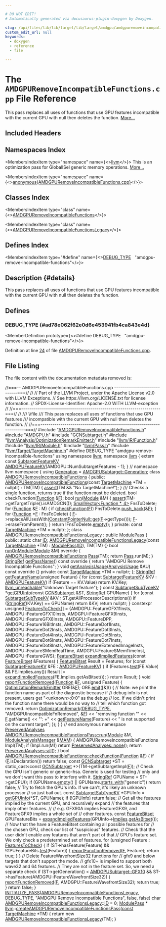```yaml
---

# DO NOT EDIT!
# Automatically generated via docusaurus-plugin-doxygen by Doxygen.

slug: /api/files/lib/lib/target/lib/target/amdgpu/amdgpuremoveincompatiblefunctions-cpp
custom_edit_url: null
keywords:
  - doxygen
  - reference
  - file

---
```





# The `AMDGPURemoveIncompatibleFunctions.cpp` File Reference

<DoxygenPage pluginConfig={pluginConfig}>

This pass replaces all uses of functions that use GPU features incompatible with the current GPU with null then deletes the function. <a href="#details">More...</a>

## Included Headers

<IncludesList>
<IncludesListItem
  filePath="AMDGPURemoveIncompatibleFunctions.h"
  permalink="/docs/api/files/lib/lib/target/lib/target/amdgpu/amdgpuremoveincompatiblefunctions-h"
  isLocal="true" />
<IncludesListItem
  filePath="AMDGPU.h"
  permalink="/docs/api/files/lib/lib/target/lib/target/amdgpu/amdgpu-h"
  isLocal="true" />
<IncludesListItem
  filePath="GCNSubtarget.h"
  permalink="/docs/api/files/lib/lib/target/lib/target/amdgpu/gcnsubtarget-h"
  isLocal="true" />
<IncludesListItem
  filePath="llvm/Analysis/OptimizationRemarkEmitter.h"
  permalink="/docs/api/files/include/include/llvm/include/llvm/analysis/optimizationremarkemitter-h"
  isLocal="true" />
<IncludesListItem
  filePath="llvm/IR/Function.h"
  permalink="/docs/api/files/include/include/llvm/include/llvm/ir/function-h"
  isLocal="true" />
<IncludesListItem
  filePath="llvm/IR/Module.h"
  permalink="/docs/api/files/include/include/llvm/include/llvm/ir/module-h"
  isLocal="true" />
<IncludesListItem
  filePath="llvm/Pass.h"
  permalink="/docs/api/files/include/include/llvm/pass-h"
  isLocal="true" />
<IncludesListItem
  filePath="llvm/Target/TargetMachine.h"
  permalink="/docs/api/files/include/include/llvm/include/llvm/target/targetmachine-h"
  isLocal="true" />
</IncludesList>

## Namespaces Index

<MembersIndex>

<MembersIndexItem
  type="namespace"
  name={<><a href="/docs/api/namespaces/llvm">llvm</a></>}>
This is an optimization pass for GlobalISel generic memory operations. <a href="/docs/api/namespaces/llvm/#details">More...</a>
</MembersIndexItem>

<MembersIndexItem
  type="namespace"
  name={<><a href="/docs/api/namespaces/anonymous-amdgpuremoveincompatiblefunctions-cpp-">anonymous&#123;AMDGPURemoveIncompatibleFunctions.cpp&#125;</a></>}>
</MembersIndexItem>

</MembersIndex>

## Classes Index

<MembersIndex>

<MembersIndexItem
  type="class"
  name={<><a href="/docs/api/classes/anonymous-namespace-amdgpuremoveincompatiblefunctions-cpp-/amdgpuremoveincompatiblefunctions">AMDGPURemoveIncompatibleFunctions</a></>}>
</MembersIndexItem>

<MembersIndexItem
  type="class"
  name={<><a href="/docs/api/classes/anonymous-namespace-amdgpuremoveincompatiblefunctions-cpp-/amdgpuremoveincompatiblefunctionslegacy">AMDGPURemoveIncompatibleFunctionsLegacy</a></>}>
</MembersIndexItem>

</MembersIndex>

## Defines Index

<MembersIndex>

<MembersIndexItem
  type="#define"
  name={<><a href="#ad78e062f62e0d6e453941fb4ca843e4d">DEBUG&#95;TYPE</a>&nbsp;&nbsp;&nbsp;&quot;amdgpu-remove-incompatible-functions&quot;</>}>
</MembersIndexItem>

</MembersIndex>

## Description {#details}

This pass replaces all uses of functions that use GPU features incompatible with the current GPU with null then deletes the function.

<SectionDefinition>

## Defines

### DEBUG&#95;TYPE {#ad78e062f62e0d6e453941fb4ca843e4d}

<MemberDefinition
  prototype={<>#define DEBUG&#95;TYPE&nbsp;&nbsp;&nbsp;&quot;amdgpu-remove-incompatible-functions&quot;</>}>

Definition at line <a href="#l00024">24</a> of file <a href="/docs/api/files/lib/lib/target/lib/target/amdgpu/amdgpuremoveincompatiblefunctions-cpp">AMDGPURemoveIncompatibleFunctions.cpp</a>.
</MemberDefinition>

</SectionDefinition>

## File Listing

The file content with the documentation metadata removed is:

<ProgramListing>

<Link id="l00001" /><CodeLine lineNumber="1"><Highlight kind="comment">//===-- AMDGPURemoveIncompatibleFunctions.cpp -----------------------------===//</Highlight><Highlight kind="normal"></Highlight></CodeLine>
<Link id="l00002" /><CodeLine lineNumber="2"><Highlight kind="normal"></Highlight><Highlight kind="comment">//</Highlight><Highlight kind="normal"></Highlight></CodeLine>
<Link id="l00003" /><CodeLine lineNumber="3"><Highlight kind="normal"></Highlight><Highlight kind="comment">// Part of the LLVM Project, under the Apache License v2.0 with LLVM Exceptions.</Highlight><Highlight kind="normal"></Highlight></CodeLine>
<Link id="l00004" /><CodeLine lineNumber="4"><Highlight kind="normal"></Highlight><Highlight kind="comment">// See https://llvm.org/LICENSE.txt for license information.</Highlight><Highlight kind="normal"></Highlight></CodeLine>
<Link id="l00005" /><CodeLine lineNumber="5"><Highlight kind="normal"></Highlight><Highlight kind="comment">// SPDX-License-Identifier: Apache-2.0 WITH LLVM-exception</Highlight><Highlight kind="normal"></Highlight></CodeLine>
<Link id="l00006" /><CodeLine lineNumber="6"><Highlight kind="normal"></Highlight><Highlight kind="comment">//</Highlight><Highlight kind="normal"></Highlight></CodeLine>
<Link id="l00007" /><CodeLine lineNumber="7"><Highlight kind="normal"></Highlight><Highlight kind="comment">//===----------------------------------------------------------------------===//</Highlight><Highlight kind="normal"></Highlight></CodeLine>
<Link id="l00008" /><CodeLine lineNumber="8"><Highlight kind="normal"></Highlight><Highlight kind="comment">//</Highlight><Highlight kind="comment"></Highlight></CodeLine>
<Link id="l00009" /><CodeLine lineNumber="9"><Highlight kind="comment">/// \\file</Highlight></CodeLine>
<Link id="l00010" /><CodeLine lineNumber="10"><Highlight kind="comment">/// This pass replaces all uses of functions that use GPU features</Highlight></CodeLine>
<Link id="l00011" /><CodeLine lineNumber="11"><Highlight kind="comment">/// incompatible with the current GPU with null then deletes the function.</Highlight><Highlight kind="normal"></Highlight></CodeLine>
<Link id="l00012" /><CodeLine lineNumber="12"><Highlight kind="normal"></Highlight><Highlight kind="comment">//</Highlight><Highlight kind="normal"></Highlight></CodeLine>
<Link id="l00013" /><CodeLine lineNumber="13"><Highlight kind="normal"></Highlight><Highlight kind="comment">//===----------------------------------------------------------------------===//</Highlight><Highlight kind="normal"></Highlight></CodeLine>
<Link id="l00014" /><CodeLine lineNumber="14"><Highlight kind="normal"></Highlight></CodeLine>
<Link id="l00015" /><CodeLine lineNumber="15"><Highlight kind="normal"></Highlight><Highlight kind="preprocessor">#include &quot;<a href="/docs/api/files/lib/lib/target/lib/target/amdgpu/amdgpuremoveincompatiblefunctions-h">AMDGPURemoveIncompatibleFunctions.h</a>&quot;</Highlight><Highlight kind="normal"></Highlight></CodeLine>
<Link id="l00016" /><CodeLine lineNumber="16"><Highlight kind="normal"></Highlight><Highlight kind="preprocessor">#include &quot;<a href="/docs/api/files/lib/lib/target/lib/target/amdgpu/amdgpu-h">AMDGPU.h</a>&quot;</Highlight><Highlight kind="normal"></Highlight></CodeLine>
<Link id="l00017" /><CodeLine lineNumber="17"><Highlight kind="normal"></Highlight><Highlight kind="preprocessor">#include &quot;<a href="/docs/api/files/lib/lib/target/lib/target/amdgpu/gcnsubtarget-h">GCNSubtarget.h</a>&quot;</Highlight><Highlight kind="normal"></Highlight></CodeLine>
<Link id="l00018" /><CodeLine lineNumber="18"><Highlight kind="normal"></Highlight><Highlight kind="preprocessor">#include &quot;<a href="/docs/api/files/include/include/llvm/include/llvm/analysis/optimizationremarkemitter-h">llvm/Analysis/OptimizationRemarkEmitter.h</a>&quot;</Highlight><Highlight kind="normal"></Highlight></CodeLine>
<Link id="l00019" /><CodeLine lineNumber="19"><Highlight kind="normal"></Highlight><Highlight kind="preprocessor">#include &quot;<a href="/docs/api/files/include/include/llvm/include/llvm/ir/function-h">llvm/IR/Function.h</a>&quot;</Highlight><Highlight kind="normal"></Highlight></CodeLine>
<Link id="l00020" /><CodeLine lineNumber="20"><Highlight kind="normal"></Highlight><Highlight kind="preprocessor">#include &quot;<a href="/docs/api/files/include/include/llvm/include/llvm/ir/module-h">llvm/IR/Module.h</a>&quot;</Highlight><Highlight kind="normal"></Highlight></CodeLine>
<Link id="l00021" /><CodeLine lineNumber="21"><Highlight kind="normal"></Highlight><Highlight kind="preprocessor">#include &quot;<a href="/docs/api/files/include/include/llvm/pass-h">llvm/Pass.h</a>&quot;</Highlight><Highlight kind="normal"></Highlight></CodeLine>
<Link id="l00022" /><CodeLine lineNumber="22"><Highlight kind="normal"></Highlight><Highlight kind="preprocessor">#include &quot;<a href="/docs/api/files/include/include/llvm/include/llvm/target/targetmachine-h">llvm/Target/TargetMachine.h</a>&quot;</Highlight><Highlight kind="normal"></Highlight></CodeLine>
<Link id="l00023" /><CodeLine lineNumber="23"><Highlight kind="normal"></Highlight></CodeLine>
<Link id="l00024" /><CodeLine lineNumber="24" lineLink="#ad78e062f62e0d6e453941fb4ca843e4d"><Highlight kind="normal"></Highlight><Highlight kind="preprocessor">#define DEBUG&#95;TYPE &quot;amdgpu-remove-incompatible-functions&quot;</Highlight><Highlight kind="normal"></Highlight></CodeLine>
<Link id="l00025" /><CodeLine lineNumber="25"><Highlight kind="normal"></Highlight></CodeLine>
<Link id="l00026" /><CodeLine lineNumber="26"><Highlight kind="normal"></Highlight><Highlight kind="keyword">using namespace </Highlight><Highlight kind="normal"><a href="/docs/api/namespaces/llvm">llvm</a>;</Highlight></CodeLine>
<Link id="l00027" /><CodeLine lineNumber="27"><Highlight kind="normal"></Highlight></CodeLine>
<Link id="l00028" /><CodeLine lineNumber="28"><Highlight kind="normal"></Highlight><Highlight kind="keyword">namespace </Highlight><Highlight kind="normal"><a href="/docs/api/namespaces/llvm">llvm</a> &#123;</Highlight></CodeLine>
<Link id="l00029" /><CodeLine lineNumber="29"><Highlight kind="normal"></Highlight><Highlight kind="keyword">extern</Highlight><Highlight kind="normal"> </Highlight><Highlight kind="keyword">const</Highlight><Highlight kind="normal"> <a href="/docs/api/structs/llvm/subtargetfeaturekv">SubtargetFeatureKV</a></Highlight></CodeLine>
<Link id="l00030" /><CodeLine lineNumber="30"><Highlight kind="normal">    <a href="/docs/api/namespaces/llvm/#a2eb0f8664ebd7ae1ff5086c1b2f684dd">AMDGPUFeatureKV</a>&#91;AMDGPU::NumSubtargetFeatures - 1&#93;;</Highlight></CodeLine>
<Link id="l00031" /><CodeLine lineNumber="31"><Highlight kind="normal">&#125; </Highlight><Highlight kind="comment">// namespace llvm</Highlight><Highlight kind="normal"></Highlight></CodeLine>
<Link id="l00032" /><CodeLine lineNumber="32"><Highlight kind="normal"></Highlight></CodeLine>
<Link id="l00033" /><CodeLine lineNumber="33" lineLink="/docs/api/namespaces/anonymous-amdgpuremoveincompatiblefunctions-cpp-"><Highlight kind="normal"></Highlight><Highlight kind="keyword">namespace </Highlight><Highlight kind="normal">&#123;</Highlight></CodeLine>
<Link id="l00034" /><CodeLine lineNumber="34"><Highlight kind="normal"></Highlight></CodeLine>
<Link id="l00035" /><CodeLine lineNumber="35" lineLink="/docs/api/namespaces/anonymous-amdgpuremoveincompatiblefunctions-cpp-/#aaf079b518fe1589562ddfa399cf7d9ee"><Highlight kind="normal"></Highlight><Highlight kind="keyword">using </Highlight><Highlight kind="normal"><a href="/docs/api/namespaces/anonymous-amdgpuremoveincompatiblefunctions-cpp-/#aaf079b518fe1589562ddfa399cf7d9ee">Generation</a> = <a href="/docs/api/classes/llvm/amdgpusubtarget/#a53c0ee4138bfbf9e0410a65e0eaa36e2">AMDGPUSubtarget::Generation</a>;</Highlight></CodeLine>
<Link id="l00036" /><CodeLine lineNumber="36"><Highlight kind="normal"></Highlight></CodeLine>
<Link id="l00037" /><CodeLine lineNumber="37" lineLink="/docs/api/classes/anonymous-namespace-amdgpuremoveincompatiblefunctions-cpp-/amdgpuremoveincompatiblefunctions"><Highlight kind="normal"></Highlight><Highlight kind="keyword">class </Highlight><Highlight kind="normal"><a href="/docs/api/classes/anonymous-namespace-amdgpuremoveincompatiblefunctions-cpp-/amdgpuremoveincompatiblefunctions/#aeeaff946c7f1a545c840aed2c3873957">AMDGPURemoveIncompatibleFunctions</a> &#123;</Highlight></CodeLine>
<Link id="l00038" /><CodeLine lineNumber="38"><Highlight kind="normal"></Highlight><Highlight kind="keyword">public</Highlight><Highlight kind="normal">:</Highlight></CodeLine>
<Link id="l00039" /><CodeLine lineNumber="39" lineLink="/docs/api/classes/anonymous-namespace-amdgpuremoveincompatiblefunctions-cpp-/amdgpuremoveincompatiblefunctions/#aeeaff946c7f1a545c840aed2c3873957"><Highlight kind="normal">  <a href="/docs/api/classes/anonymous-namespace-amdgpuremoveincompatiblefunctions-cpp-/amdgpuremoveincompatiblefunctions/#aeeaff946c7f1a545c840aed2c3873957">AMDGPURemoveIncompatibleFunctions</a>(</Highlight><Highlight kind="keyword">const</Highlight><Highlight kind="normal"> <a href="/docs/api/classes/llvm/targetmachine">TargetMachine</a> &#42;TM = </Highlight><Highlight kind="keyword">nullptr</Highlight><Highlight kind="normal">)</Highlight></CodeLine>
<Link id="l00040" /><CodeLine lineNumber="40"><Highlight kind="normal">      : TM(TM) &#123;</Highlight></CodeLine>
<Link id="l00041" /><CodeLine lineNumber="41"><Highlight kind="normal">    <a href="/docs/api/files/lib/lib/target/lib/target/amdgpu/silowercontrolflow-cpp/#a4868c5d81c5ccc98c47aeab6244346a0">assert</a>(TM &amp;&amp; </Highlight><Highlight kind="stringliteral">&quot;No TargetMachine!&quot;</Highlight><Highlight kind="normal">);</Highlight></CodeLine>
<Link id="l00042" /><CodeLine lineNumber="42"><Highlight kind="normal">  &#125;</Highlight><Highlight kind="comment"></Highlight></CodeLine>
<Link id="l00043" /><CodeLine lineNumber="43"><Highlight kind="comment">  /// Checks a single function, returns true if the function must be deleted.</Highlight><Highlight kind="normal"></Highlight></CodeLine>
<Link id="l00044" /><CodeLine lineNumber="44"><Highlight kind="normal">  </Highlight><Highlight kind="keywordtype">bool</Highlight><Highlight kind="normal"> checkFunction(<a href="/docs/api/classes/llvm/function">Function</a> &amp;<a href="/docs/api/files/lib/lib/support/md5-cpp/#a96d73bbd7af15cb1fc38c3f4a3bd82e9">F</a>);</Highlight></CodeLine>
<Link id="l00045" /><CodeLine lineNumber="45"><Highlight kind="normal"></Highlight></CodeLine>
<Link id="l00046" /><CodeLine lineNumber="46" lineLink="/docs/api/classes/anonymous-namespace-amdgpuremoveincompatiblefunctions-cpp-/amdgpuremoveincompatiblefunctions/#a8d8058631456eb8173e42f7af6f4555f"><Highlight kind="normal">  </Highlight><Highlight kind="keywordtype">bool</Highlight><Highlight kind="normal"> <a href="/docs/api/classes/anonymous-namespace-amdgpuremoveincompatiblefunctions-cpp-/amdgpuremoveincompatiblefunctions/#a8d8058631456eb8173e42f7af6f4555f">run</a>(<a href="/docs/api/classes/llvm/module">Module</a> &amp;M) &#123;</Highlight></CodeLine>
<Link id="l00047" /><CodeLine lineNumber="47"><Highlight kind="normal">    <a href="/docs/api/files/lib/lib/target/lib/target/amdgpu/silowercontrolflow-cpp/#a4868c5d81c5ccc98c47aeab6244346a0">assert</a>(TM-&gt;getTargetTriple().isAMDGCN());</Highlight></CodeLine>
<Link id="l00048" /><CodeLine lineNumber="48"><Highlight kind="normal"></Highlight></CodeLine>
<Link id="l00049" /><CodeLine lineNumber="49"><Highlight kind="normal">    <a href="/docs/api/classes/llvm/smallvector">SmallVector&lt;Function &#42;, 4&gt;</a> FnsToDelete;</Highlight></CodeLine>
<Link id="l00050" /><CodeLine lineNumber="50"><Highlight kind="normal">    </Highlight><Highlight kind="keywordflow">for</Highlight><Highlight kind="normal"> (<a href="/docs/api/classes/llvm/function">Function</a> &amp;<a href="/docs/api/files/lib/lib/support/md5-cpp/#a96d73bbd7af15cb1fc38c3f4a3bd82e9">F</a> : M) &#123;</Highlight></CodeLine>
<Link id="l00051" /><CodeLine lineNumber="51"><Highlight kind="normal">      </Highlight><Highlight kind="keywordflow">if</Highlight><Highlight kind="normal"> (<a href="/docs/api/classes/anonymous-namespace-amdgpuremoveincompatiblefunctions-cpp-/amdgpuremoveincompatiblefunctions/#a9910118e4db5bb56e348017ba1460553">checkFunction</a>(<a href="/docs/api/files/lib/lib/support/md5-cpp/#a96d73bbd7af15cb1fc38c3f4a3bd82e9">F</a>))</Highlight></CodeLine>
<Link id="l00052" /><CodeLine lineNumber="52"><Highlight kind="normal">        FnsToDelete.<a href="/docs/api/classes/llvm/smallvectortemplatebase/#af42bfbc067df27c19ee2fc859df58799">push&#95;back</a>(&amp;<a href="/docs/api/files/lib/lib/support/md5-cpp/#a96d73bbd7af15cb1fc38c3f4a3bd82e9">F</a>);</Highlight></CodeLine>
<Link id="l00053" /><CodeLine lineNumber="53"><Highlight kind="normal">    &#125;</Highlight></CodeLine>
<Link id="l00054" /><CodeLine lineNumber="54"><Highlight kind="normal"></Highlight></CodeLine>
<Link id="l00055" /><CodeLine lineNumber="55"><Highlight kind="normal">    </Highlight><Highlight kind="keywordflow">for</Highlight><Highlight kind="normal"> (<a href="/docs/api/classes/llvm/function">Function</a> &#42;<a href="/docs/api/files/lib/lib/support/md5-cpp/#a96d73bbd7af15cb1fc38c3f4a3bd82e9">F</a> : FnsToDelete) &#123;</Highlight></CodeLine>
<Link id="l00056" /><CodeLine lineNumber="56"><Highlight kind="normal">      <a href="/docs/api/files/lib/lib/support/md5-cpp/#a96d73bbd7af15cb1fc38c3f4a3bd82e9">F</a>-&gt;replaceAllUsesWith(<a href="/docs/api/classes/llvm/constantpointernull/#a96f5c85e4022e369266541b2db3fda69">ConstantPointerNull::get</a>(<a href="/docs/api/files/lib/lib/support/md5-cpp/#a96d73bbd7af15cb1fc38c3f4a3bd82e9">F</a>-&gt;getType()));</Highlight></CodeLine>
<Link id="l00057" /><CodeLine lineNumber="57"><Highlight kind="normal">      <a href="/docs/api/files/lib/lib/support/md5-cpp/#a96d73bbd7af15cb1fc38c3f4a3bd82e9">F</a>-&gt;eraseFromParent();</Highlight></CodeLine>
<Link id="l00058" /><CodeLine lineNumber="58"><Highlight kind="normal">    &#125;</Highlight></CodeLine>
<Link id="l00059" /><CodeLine lineNumber="59"><Highlight kind="normal">    </Highlight><Highlight kind="keywordflow">return</Highlight><Highlight kind="normal"> !FnsToDelete.<a href="/docs/api/classes/llvm/smallvectortemplatecommon/#ad9a3c7bc26b130377bbafc170b5f88a2">empty</a>();</Highlight></CodeLine>
<Link id="l00060" /><CodeLine lineNumber="60"><Highlight kind="normal">  &#125;</Highlight></CodeLine>
<Link id="l00061" /><CodeLine lineNumber="61"><Highlight kind="normal"></Highlight></CodeLine>
<Link id="l00062" /><CodeLine lineNumber="62"><Highlight kind="normal"></Highlight><Highlight kind="keyword">private</Highlight><Highlight kind="normal">:</Highlight></CodeLine>
<Link id="l00063" /><CodeLine lineNumber="63"><Highlight kind="normal">  </Highlight><Highlight kind="keyword">const</Highlight><Highlight kind="normal"> <a href="/docs/api/classes/llvm/targetmachine">TargetMachine</a> &#42;TM = </Highlight><Highlight kind="keyword">nullptr</Highlight><Highlight kind="normal">;</Highlight></CodeLine>
<Link id="l00064" /><CodeLine lineNumber="64"><Highlight kind="normal">&#125;;</Highlight></CodeLine>
<Link id="l00065" /><CodeLine lineNumber="65"><Highlight kind="normal"></Highlight></CodeLine>
<Link id="l00066" /><CodeLine lineNumber="66" lineLink="/docs/api/classes/anonymous-namespace-amdgpuremoveincompatiblefunctions-cpp-/amdgpuremoveincompatiblefunctionslegacy"><Highlight kind="normal"></Highlight><Highlight kind="keyword">class </Highlight><Highlight kind="normal"><a href="/docs/api/classes/anonymous-namespace-amdgpuremoveincompatiblefunctions-cpp-/amdgpuremoveincompatiblefunctionslegacy/#a431e9125a712c70dfba54a0ba7454ce8">AMDGPURemoveIncompatibleFunctionsLegacy</a> : </Highlight><Highlight kind="keyword">public</Highlight><Highlight kind="normal"> <a href="/docs/api/classes/llvm/modulepass/#a723659a08d210f4f566887bda3f9f976">ModulePass</a> &#123;</Highlight></CodeLine>
<Link id="l00067" /><CodeLine lineNumber="67"><Highlight kind="normal"></Highlight><Highlight kind="keyword">public</Highlight><Highlight kind="normal">:</Highlight></CodeLine>
<Link id="l00068" /><CodeLine lineNumber="68" lineLink="/docs/api/classes/anonymous-namespace-amdgpuremoveincompatiblefunctions-cpp-/amdgpuremoveincompatiblefunctionslegacy/#ab0845e49af17756278c5e73017e2ffe3"><Highlight kind="normal">  </Highlight><Highlight kind="keyword">static</Highlight><Highlight kind="normal"> </Highlight><Highlight kind="keywordtype">char</Highlight><Highlight kind="normal"> <a href="/docs/api/classes/anonymous-namespace-amdgpuremoveincompatiblefunctions-cpp-/amdgpuremoveincompatiblefunctionslegacy/#ab0845e49af17756278c5e73017e2ffe3">ID</a>;</Highlight></CodeLine>
<Link id="l00069" /><CodeLine lineNumber="69"><Highlight kind="normal"></Highlight></CodeLine>
<Link id="l00070" /><CodeLine lineNumber="70" lineLink="/docs/api/classes/anonymous-namespace-amdgpuremoveincompatiblefunctions-cpp-/amdgpuremoveincompatiblefunctionslegacy/#a431e9125a712c70dfba54a0ba7454ce8"><Highlight kind="normal">  <a href="/docs/api/classes/anonymous-namespace-amdgpuremoveincompatiblefunctions-cpp-/amdgpuremoveincompatiblefunctionslegacy/#a431e9125a712c70dfba54a0ba7454ce8">AMDGPURemoveIncompatibleFunctionsLegacy</a>(</Highlight><Highlight kind="keyword">const</Highlight><Highlight kind="normal"> <a href="/docs/api/classes/llvm/targetmachine">TargetMachine</a> &#42;TM)</Highlight></CodeLine>
<Link id="l00071" /><CodeLine lineNumber="71"><Highlight kind="normal">      : <a href="/docs/api/classes/llvm/modulepass/#a723659a08d210f4f566887bda3f9f976">ModulePass</a>(<a href="/docs/api/classes/anonymous-namespace-amdgpuremoveincompatiblefunctions-cpp-/amdgpuremoveincompatiblefunctionslegacy/#ab0845e49af17756278c5e73017e2ffe3">ID</a>), TM(TM) &#123;&#125;</Highlight></CodeLine>
<Link id="l00072" /><CodeLine lineNumber="72"><Highlight kind="normal"></Highlight></CodeLine>
<Link id="l00073" /><CodeLine lineNumber="73" lineLink="/docs/api/classes/anonymous-namespace-amdgpuremoveincompatiblefunctions-cpp-/amdgpuremoveincompatiblefunctionslegacy/#a5b241b27f5e110855e867787c5b47731"><Highlight kind="normal">  </Highlight><Highlight kind="keywordtype">bool</Highlight><Highlight kind="normal"> <a href="/docs/api/classes/anonymous-namespace-amdgpuremoveincompatiblefunctions-cpp-/amdgpuremoveincompatiblefunctionslegacy/#a5b241b27f5e110855e867787c5b47731">runOnModule</a>(<a href="/docs/api/classes/llvm/module">Module</a> &amp;M)</Highlight><Highlight kind="keyword"> override </Highlight><Highlight kind="normal">&#123;</Highlight></CodeLine>
<Link id="l00074" /><CodeLine lineNumber="74"><Highlight kind="normal">    <a href="/docs/api/classes/anonymous-namespace-amdgpuremoveincompatiblefunctions-cpp-/amdgpuremoveincompatiblefunctions">AMDGPURemoveIncompatibleFunctions</a> <a href="/docs/api/files/lib/lib/target/lib/target/aarch64/aarch64conditionalcompares-cpp/#ab15af716dfa3d6f1fa7978be4639bd8e">Pass</a>(TM);</Highlight></CodeLine>
<Link id="l00075" /><CodeLine lineNumber="75"><Highlight kind="normal">    </Highlight><Highlight kind="keywordflow">return</Highlight><Highlight kind="normal"> <a href="/docs/api/classes/llvm/pass/#a16baa169d062524be5a6b67609266174">Pass</a>.run(M);</Highlight></CodeLine>
<Link id="l00076" /><CodeLine lineNumber="76"><Highlight kind="normal">  &#125;</Highlight></CodeLine>
<Link id="l00077" /><CodeLine lineNumber="77"><Highlight kind="normal"></Highlight></CodeLine>
<Link id="l00078" /><CodeLine lineNumber="78" lineLink="/docs/api/classes/anonymous-namespace-amdgpuremoveincompatiblefunctions-cpp-/amdgpuremoveincompatiblefunctionslegacy/#a8ad5e543d4c35c973c689e79f61b44b6"><Highlight kind="normal">  <a href="/docs/api/classes/llvm/stringref">StringRef</a> <a href="/docs/api/classes/anonymous-namespace-amdgpuremoveincompatiblefunctions-cpp-/amdgpuremoveincompatiblefunctionslegacy/#a8ad5e543d4c35c973c689e79f61b44b6">getPassName</a>()</Highlight><Highlight kind="keyword"> const override </Highlight><Highlight kind="normal">&#123;</Highlight></CodeLine>
<Link id="l00079" /><CodeLine lineNumber="79"><Highlight kind="normal">    </Highlight><Highlight kind="keywordflow">return</Highlight><Highlight kind="normal"> </Highlight><Highlight kind="stringliteral">&quot;AMDGPU Remove Incompatible Functions&quot;</Highlight><Highlight kind="normal">;</Highlight></CodeLine>
<Link id="l00080" /><CodeLine lineNumber="80"><Highlight kind="normal">  &#125;</Highlight></CodeLine>
<Link id="l00081" /><CodeLine lineNumber="81"><Highlight kind="normal"></Highlight></CodeLine>
<Link id="l00082" /><CodeLine lineNumber="82" lineLink="/docs/api/classes/anonymous-namespace-amdgpuremoveincompatiblefunctions-cpp-/amdgpuremoveincompatiblefunctionslegacy/#a81e3951b25a0da18249858e0a87ef059"><Highlight kind="normal">  </Highlight><Highlight kind="keywordtype">void</Highlight><Highlight kind="normal"> <a href="/docs/api/classes/anonymous-namespace-amdgpuremoveincompatiblefunctions-cpp-/amdgpuremoveincompatiblefunctionslegacy/#a81e3951b25a0da18249858e0a87ef059">getAnalysisUsage</a>(<a href="/docs/api/classes/llvm/analysisusage">AnalysisUsage</a> &amp;AU)</Highlight><Highlight kind="keyword"> const override </Highlight><Highlight kind="normal">&#123;&#125;</Highlight></CodeLine>
<Link id="l00083" /><CodeLine lineNumber="83"><Highlight kind="normal"></Highlight></CodeLine>
<Link id="l00084" /><CodeLine lineNumber="84"><Highlight kind="normal"></Highlight><Highlight kind="keyword">private</Highlight><Highlight kind="normal">:</Highlight></CodeLine>
<Link id="l00085" /><CodeLine lineNumber="85"><Highlight kind="normal">  </Highlight><Highlight kind="keyword">const</Highlight><Highlight kind="normal"> <a href="/docs/api/classes/llvm/targetmachine">TargetMachine</a> &#42;TM = </Highlight><Highlight kind="keyword">nullptr</Highlight><Highlight kind="normal">;</Highlight></CodeLine>
<Link id="l00086" /><CodeLine lineNumber="86"><Highlight kind="normal">&#125;;</Highlight></CodeLine>
<Link id="l00087" /><CodeLine lineNumber="87"><Highlight kind="normal"></Highlight></CodeLine>
<Link id="l00088" /><CodeLine lineNumber="88" lineLink="/docs/api/namespaces/anonymous-amdgpuremoveincompatiblefunctions-cpp-/#a609614f7cf3d61ef5e8d597a709b7b68"><Highlight kind="normal"><a href="/docs/api/classes/llvm/stringref">StringRef</a> <a href="/docs/api/namespaces/anonymous-amdgpuremoveincompatiblefunctions-cpp-/#a609614f7cf3d61ef5e8d597a709b7b68">getFeatureName</a>(</Highlight><Highlight kind="keywordtype">unsigned</Highlight><Highlight kind="normal"> Feature) &#123;</Highlight></CodeLine>
<Link id="l00089" /><CodeLine lineNumber="89"><Highlight kind="normal">  </Highlight><Highlight kind="keywordflow">for</Highlight><Highlight kind="normal"> (</Highlight><Highlight kind="keyword">const</Highlight><Highlight kind="normal"> <a href="/docs/api/structs/llvm/subtargetfeaturekv">SubtargetFeatureKV</a> &amp;KV : <a href="/docs/api/namespaces/llvm/#a2eb0f8664ebd7ae1ff5086c1b2f684dd">AMDGPUFeatureKV</a>)</Highlight></CodeLine>
<Link id="l00090" /><CodeLine lineNumber="90"><Highlight kind="normal">    </Highlight><Highlight kind="keywordflow">if</Highlight><Highlight kind="normal"> (Feature == KV.Value)</Highlight></CodeLine>
<Link id="l00091" /><CodeLine lineNumber="91"><Highlight kind="normal">      </Highlight><Highlight kind="keywordflow">return</Highlight><Highlight kind="normal"> KV.Key;</Highlight></CodeLine>
<Link id="l00092" /><CodeLine lineNumber="92"><Highlight kind="normal"></Highlight></CodeLine>
<Link id="l00093" /><CodeLine lineNumber="93"><Highlight kind="normal">  <a href="/docs/api/files/include/include/llvm/include/llvm/support/errorhandling-h/#ace243f5c25697a1107cce46626b3dc94">llvm&#95;unreachable</a>(</Highlight><Highlight kind="stringliteral">&quot;Unknown Target feature&quot;</Highlight><Highlight kind="normal">);</Highlight></CodeLine>
<Link id="l00094" /><CodeLine lineNumber="94"><Highlight kind="normal">&#125;</Highlight></CodeLine>
<Link id="l00095" /><CodeLine lineNumber="95"><Highlight kind="normal"></Highlight></CodeLine>
<Link id="l00096" /><CodeLine lineNumber="96" lineLink="/docs/api/namespaces/anonymous-amdgpuremoveincompatiblefunctions-cpp-/#a96af0c5ce8e7774aa57f540333b5ddaa"><Highlight kind="normal"></Highlight><Highlight kind="keyword">const</Highlight><Highlight kind="normal"> <a href="/docs/api/structs/llvm/subtargetsubtypekv">SubtargetSubTypeKV</a> &#42;<a href="/docs/api/namespaces/anonymous-amdgpuremoveincompatiblefunctions-cpp-/#a96af0c5ce8e7774aa57f540333b5ddaa">getGPUInfo</a>(</Highlight><Highlight kind="keyword">const</Highlight><Highlight kind="normal"> <a href="/docs/api/classes/llvm/gcnsubtarget">GCNSubtarget</a> &amp;ST,</Highlight></CodeLine>
<Link id="l00097" /><CodeLine lineNumber="97"><Highlight kind="normal">                                     <a href="/docs/api/classes/llvm/stringref">StringRef</a> GPUName) &#123;</Highlight></CodeLine>
<Link id="l00098" /><CodeLine lineNumber="98"><Highlight kind="normal">  </Highlight><Highlight kind="keywordflow">for</Highlight><Highlight kind="normal"> (</Highlight><Highlight kind="keyword">const</Highlight><Highlight kind="normal"> <a href="/docs/api/structs/llvm/subtargetsubtypekv">SubtargetSubTypeKV</a> &amp;KV : ST.getAllProcessorDescriptions())</Highlight></CodeLine>
<Link id="l00099" /><CodeLine lineNumber="99"><Highlight kind="normal">    </Highlight><Highlight kind="keywordflow">if</Highlight><Highlight kind="normal"> (<a href="/docs/api/classes/llvm/stringref">StringRef</a>(KV.Key) == GPUName)</Highlight></CodeLine>
<Link id="l00100" /><CodeLine lineNumber="100"><Highlight kind="normal">      </Highlight><Highlight kind="keywordflow">return</Highlight><Highlight kind="normal"> &amp;KV;</Highlight></CodeLine>
<Link id="l00101" /><CodeLine lineNumber="101"><Highlight kind="normal"></Highlight></CodeLine>
<Link id="l00102" /><CodeLine lineNumber="102"><Highlight kind="normal">  </Highlight><Highlight kind="keywordflow">return</Highlight><Highlight kind="normal"> </Highlight><Highlight kind="keyword">nullptr</Highlight><Highlight kind="normal">;</Highlight></CodeLine>
<Link id="l00103" /><CodeLine lineNumber="103"><Highlight kind="normal">&#125;</Highlight></CodeLine>
<Link id="l00104" /><CodeLine lineNumber="104"><Highlight kind="normal"></Highlight></CodeLine>
<Link id="l00105" /><CodeLine lineNumber="105" lineLink="/docs/api/namespaces/anonymous-amdgpuremoveincompatiblefunctions-cpp-/#ab7f5185220e506ef5ebfc6c6c2d461df"><Highlight kind="normal"></Highlight><Highlight kind="keyword">constexpr</Highlight><Highlight kind="normal"> </Highlight><Highlight kind="keywordtype">unsigned</Highlight><Highlight kind="normal"> <a href="/docs/api/namespaces/anonymous-amdgpuremoveincompatiblefunctions-cpp-/#ab7f5185220e506ef5ebfc6c6c2d461df">FeaturesToCheck</a>&#91;&#93; = &#123;AMDGPU::FeatureGFX11Insts,</Highlight></CodeLine>
<Link id="l00106" /><CodeLine lineNumber="106"><Highlight kind="normal">                                        AMDGPU::FeatureGFX10Insts,</Highlight></CodeLine>
<Link id="l00107" /><CodeLine lineNumber="107"><Highlight kind="normal">                                        AMDGPU::FeatureGFX9Insts,</Highlight></CodeLine>
<Link id="l00108" /><CodeLine lineNumber="108"><Highlight kind="normal">                                        AMDGPU::FeatureGFX8Insts,</Highlight></CodeLine>
<Link id="l00109" /><CodeLine lineNumber="109"><Highlight kind="normal">                                        AMDGPU::FeatureDPP,</Highlight></CodeLine>
<Link id="l00110" /><CodeLine lineNumber="110"><Highlight kind="normal">                                        AMDGPU::Feature16BitInsts,</Highlight></CodeLine>
<Link id="l00111" /><CodeLine lineNumber="111"><Highlight kind="normal">                                        AMDGPU::FeatureDot1Insts,</Highlight></CodeLine>
<Link id="l00112" /><CodeLine lineNumber="112"><Highlight kind="normal">                                        AMDGPU::FeatureDot2Insts,</Highlight></CodeLine>
<Link id="l00113" /><CodeLine lineNumber="113"><Highlight kind="normal">                                        AMDGPU::FeatureDot3Insts,</Highlight></CodeLine>
<Link id="l00114" /><CodeLine lineNumber="114"><Highlight kind="normal">                                        AMDGPU::FeatureDot4Insts,</Highlight></CodeLine>
<Link id="l00115" /><CodeLine lineNumber="115"><Highlight kind="normal">                                        AMDGPU::FeatureDot5Insts,</Highlight></CodeLine>
<Link id="l00116" /><CodeLine lineNumber="116"><Highlight kind="normal">                                        AMDGPU::FeatureDot6Insts,</Highlight></CodeLine>
<Link id="l00117" /><CodeLine lineNumber="117"><Highlight kind="normal">                                        AMDGPU::FeatureDot7Insts,</Highlight></CodeLine>
<Link id="l00118" /><CodeLine lineNumber="118"><Highlight kind="normal">                                        AMDGPU::FeatureDot8Insts,</Highlight></CodeLine>
<Link id="l00119" /><CodeLine lineNumber="119"><Highlight kind="normal">                                        AMDGPU::FeatureExtendedImageInsts,</Highlight></CodeLine>
<Link id="l00120" /><CodeLine lineNumber="120"><Highlight kind="normal">                                        AMDGPU::FeatureSMemRealTime,</Highlight></CodeLine>
<Link id="l00121" /><CodeLine lineNumber="121"><Highlight kind="normal">                                        AMDGPU::FeatureSMemTimeInst,</Highlight></CodeLine>
<Link id="l00122" /><CodeLine lineNumber="122"><Highlight kind="normal">                                        AMDGPU::FeatureGWS&#125;;</Highlight></CodeLine>
<Link id="l00123" /><CodeLine lineNumber="123"><Highlight kind="normal"></Highlight></CodeLine>
<Link id="l00124" /><CodeLine lineNumber="124" lineLink="/docs/api/namespaces/anonymous-amdgpuremoveincompatiblefunctions-cpp-/#ad69a0ba53c1180dd66530af345bda9cb"><Highlight kind="normal"><a href="/docs/api/classes/llvm/featurebitset">FeatureBitset</a> <a href="/docs/api/namespaces/anonymous-amdgpuremoveincompatiblefunctions-cpp-/#ad69a0ba53c1180dd66530af345bda9cb">expandImpliedFeatures</a>(</Highlight><Highlight kind="keyword">const</Highlight><Highlight kind="normal"> <a href="/docs/api/classes/llvm/featurebitset">FeatureBitset</a> &amp;Features) &#123;</Highlight></CodeLine>
<Link id="l00125" /><CodeLine lineNumber="125"><Highlight kind="normal">  <a href="/docs/api/classes/llvm/featurebitset">FeatureBitset</a> Result = Features;</Highlight></CodeLine>
<Link id="l00126" /><CodeLine lineNumber="126"><Highlight kind="normal">  </Highlight><Highlight kind="keywordflow">for</Highlight><Highlight kind="normal"> (</Highlight><Highlight kind="keyword">const</Highlight><Highlight kind="normal"> <a href="/docs/api/structs/llvm/subtargetfeaturekv">SubtargetFeatureKV</a> &amp;FE : <a href="/docs/api/namespaces/llvm/#a2eb0f8664ebd7ae1ff5086c1b2f684dd">AMDGPUFeatureKV</a>) &#123;</Highlight></CodeLine>
<Link id="l00127" /><CodeLine lineNumber="127"><Highlight kind="normal">    </Highlight><Highlight kind="keywordflow">if</Highlight><Highlight kind="normal"> (Features.<a href="/docs/api/classes/llvm/featurebitset/#a4fce0696a3465a5f24d788288f23f6bf">test</a>(FE.Value) &amp;&amp; FE.Implies.any())</Highlight></CodeLine>
<Link id="l00128" /><CodeLine lineNumber="128"><Highlight kind="normal">      Result |= <a href="/docs/api/namespaces/anonymous-amdgpuremoveincompatiblefunctions-cpp-/#ad69a0ba53c1180dd66530af345bda9cb">expandImpliedFeatures</a>(FE.Implies.getAsBitset());</Highlight></CodeLine>
<Link id="l00129" /><CodeLine lineNumber="129"><Highlight kind="normal">  &#125;</Highlight></CodeLine>
<Link id="l00130" /><CodeLine lineNumber="130"><Highlight kind="normal">  </Highlight><Highlight kind="keywordflow">return</Highlight><Highlight kind="normal"> Result;</Highlight></CodeLine>
<Link id="l00131" /><CodeLine lineNumber="131"><Highlight kind="normal">&#125;</Highlight></CodeLine>
<Link id="l00132" /><CodeLine lineNumber="132"><Highlight kind="normal"></Highlight></CodeLine>
<Link id="l00133" /><CodeLine lineNumber="133" lineLink="/docs/api/namespaces/anonymous-amdgpuremoveincompatiblefunctions-cpp-/#a87374a870efdb5320c2019accfd96e75"><Highlight kind="normal"></Highlight><Highlight kind="keywordtype">void</Highlight><Highlight kind="normal"> <a href="/docs/api/namespaces/anonymous-amdgpuremoveincompatiblefunctions-cpp-/#a87374a870efdb5320c2019accfd96e75">reportFunctionRemoved</a>(<a href="/docs/api/classes/llvm/function">Function</a> &amp;<a href="/docs/api/files/lib/lib/support/md5-cpp/#a96d73bbd7af15cb1fc38c3f4a3bd82e9">F</a>, </Highlight><Highlight kind="keywordtype">unsigned</Highlight><Highlight kind="normal"> Feature) &#123;</Highlight></CodeLine>
<Link id="l00134" /><CodeLine lineNumber="134"><Highlight kind="normal">  <a href="/docs/api/classes/llvm/optimizationremarkemitter">OptimizationRemarkEmitter</a> ORE(&amp;<a href="/docs/api/files/lib/lib/support/md5-cpp/#a96d73bbd7af15cb1fc38c3f4a3bd82e9">F</a>);</Highlight></CodeLine>
<Link id="l00135" /><CodeLine lineNumber="135"><Highlight kind="normal">  ORE.<a href="/docs/api/classes/llvm/optimizationremarkemitter/#aae6a98aea85aa3af87357cc5448db499">emit</a>(&#91;&amp;&#93;() &#123;</Highlight></CodeLine>
<Link id="l00136" /><CodeLine lineNumber="136"><Highlight kind="normal">    </Highlight><Highlight kind="comment">// Note: we print the function name as part of the diagnostic because if</Highlight><Highlight kind="normal"></Highlight></CodeLine>
<Link id="l00137" /><CodeLine lineNumber="137"><Highlight kind="normal">    </Highlight><Highlight kind="comment">// debug info is not present, users get &quot;&lt;unknown&gt;:0:0&quot; as the debug</Highlight><Highlight kind="normal"></Highlight></CodeLine>
<Link id="l00138" /><CodeLine lineNumber="138"><Highlight kind="normal">    </Highlight><Highlight kind="comment">// loc. If we didn&#39;t print the function name there would be no way to</Highlight><Highlight kind="normal"></Highlight></CodeLine>
<Link id="l00139" /><CodeLine lineNumber="139"><Highlight kind="normal">    </Highlight><Highlight kind="comment">// tell which function got removed.</Highlight><Highlight kind="normal"></Highlight></CodeLine>
<Link id="l00140" /><CodeLine lineNumber="140"><Highlight kind="normal">    </Highlight><Highlight kind="keywordflow">return</Highlight><Highlight kind="normal"> <a href="/docs/api/classes/llvm/optimizationremark">OptimizationRemark</a>(<a href="/docs/api/files/include/include/llvm/include/llvm/adt/genericcycleimpl-h/#ad78e062f62e0d6e453941fb4ca843e4d">DEBUG&#95;TYPE</a>, </Highlight><Highlight kind="stringliteral">&quot;AMDGPUIncompatibleFnRemoved&quot;</Highlight><Highlight kind="normal">, &amp;<a href="/docs/api/files/lib/lib/support/md5-cpp/#a96d73bbd7af15cb1fc38c3f4a3bd82e9">F</a>)</Highlight></CodeLine>
<Link id="l00141" /><CodeLine lineNumber="141"><Highlight kind="normal">           &lt;&lt; </Highlight><Highlight kind="stringliteral">&quot;removing function &#39;&quot;</Highlight><Highlight kind="normal"> &lt;&lt; <a href="/docs/api/files/lib/lib/support/md5-cpp/#a96d73bbd7af15cb1fc38c3f4a3bd82e9">F</a>.getName() &lt;&lt; </Highlight><Highlight kind="stringliteral">&quot;&#39;: +&quot;</Highlight><Highlight kind="normal"></Highlight></CodeLine>
<Link id="l00142" /><CodeLine lineNumber="142"><Highlight kind="normal">           &lt;&lt; <a href="/docs/api/namespaces/anonymous-amdgpuremoveincompatiblefunctions-cpp-/#a609614f7cf3d61ef5e8d597a709b7b68">getFeatureName</a>(Feature)</Highlight></CodeLine>
<Link id="l00143" /><CodeLine lineNumber="143"><Highlight kind="normal">           &lt;&lt; </Highlight><Highlight kind="stringliteral">&quot; is not supported on the current target&quot;</Highlight><Highlight kind="normal">;</Highlight></CodeLine>
<Link id="l00144" /><CodeLine lineNumber="144"><Highlight kind="normal">  &#125;);</Highlight></CodeLine>
<Link id="l00145" /><CodeLine lineNumber="145"><Highlight kind="normal">&#125;</Highlight></CodeLine>
<Link id="l00146" /><CodeLine lineNumber="146"><Highlight kind="normal">&#125; </Highlight><Highlight kind="comment">// end anonymous namespace</Highlight><Highlight kind="normal"></Highlight></CodeLine>
<Link id="l00147" /><CodeLine lineNumber="147"><Highlight kind="normal"></Highlight></CodeLine>
<Link id="l00148" /><CodeLine lineNumber="148"><Highlight kind="normal"><a href="/docs/api/classes/llvm/preservedanalyses">PreservedAnalyses</a></Highlight></CodeLine>
<Link id="l00149" /><CodeLine lineNumber="149" lineLink="/docs/api/classes/llvm/amdgpuremoveincompatiblefunctionspass/#ac67b2b8b03c9e7cecf703fd30abb485e"><Highlight kind="normal"><a href="/docs/api/classes/llvm/amdgpuremoveincompatiblefunctionspass/#ac67b2b8b03c9e7cecf703fd30abb485e">AMDGPURemoveIncompatibleFunctionsPass::run</a>(<a href="/docs/api/classes/llvm/module">Module</a> &amp;M,</Highlight></CodeLine>
<Link id="l00150" /><CodeLine lineNumber="150"><Highlight kind="normal">                                           <a href="/docs/api/namespaces/llvm/#af9c9208365fd9ce11392b4d79485e259">ModuleAnalysisManager</a> &amp;<a href="/docs/api/files/lib/lib/passes/passbuilderbindings-cpp/#a85bddafa659a93a7a67c9094648259be">MAM</a>) &#123;</Highlight></CodeLine>
<Link id="l00151" /><CodeLine lineNumber="151"><Highlight kind="normal">  AMDGPURemoveIncompatibleFunctions Impl(TM);</Highlight></CodeLine>
<Link id="l00152" /><CodeLine lineNumber="152"><Highlight kind="normal">  </Highlight><Highlight kind="keywordflow">if</Highlight><Highlight kind="normal"> (Impl.run(M))</Highlight></CodeLine>
<Link id="l00153" /><CodeLine lineNumber="153"><Highlight kind="normal">    </Highlight><Highlight kind="keywordflow">return</Highlight><Highlight kind="normal"> <a href="/docs/api/classes/llvm/preservedanalyses/#a03797a73044a81cbc6a3409d6c72ee8f">PreservedAnalyses::none</a>();</Highlight></CodeLine>
<Link id="l00154" /><CodeLine lineNumber="154"><Highlight kind="normal">  </Highlight><Highlight kind="keywordflow">return</Highlight><Highlight kind="normal"> <a href="/docs/api/classes/llvm/preservedanalyses/#a1258a1ff55557c27684010ebd7283712">PreservedAnalyses::all</a>();</Highlight></CodeLine>
<Link id="l00155" /><CodeLine lineNumber="155"><Highlight kind="normal">&#125;</Highlight></CodeLine>
<Link id="l00156" /><CodeLine lineNumber="156"><Highlight kind="normal"></Highlight></CodeLine>
<Link id="l00157" /><CodeLine lineNumber="157" lineLink="/docs/api/classes/anonymous-namespace-amdgpuremoveincompatiblefunctions-cpp-/amdgpuremoveincompatiblefunctions/#a9910118e4db5bb56e348017ba1460553"><Highlight kind="normal"></Highlight><Highlight kind="keywordtype">bool</Highlight><Highlight kind="normal"> <a href="/docs/api/classes/anonymous-namespace-amdgpuremoveincompatiblefunctions-cpp-/amdgpuremoveincompatiblefunctions/#a9910118e4db5bb56e348017ba1460553">AMDGPURemoveIncompatibleFunctions::checkFunction</a>(<a href="/docs/api/classes/llvm/function">Function</a> &amp;<a href="/docs/api/files/lib/lib/support/md5-cpp/#a96d73bbd7af15cb1fc38c3f4a3bd82e9">F</a>) &#123;</Highlight></CodeLine>
<Link id="l00158" /><CodeLine lineNumber="158"><Highlight kind="normal">  </Highlight><Highlight kind="keywordflow">if</Highlight><Highlight kind="normal"> (<a href="/docs/api/files/lib/lib/support/md5-cpp/#a96d73bbd7af15cb1fc38c3f4a3bd82e9">F</a>.isDeclaration())</Highlight></CodeLine>
<Link id="l00159" /><CodeLine lineNumber="159"><Highlight kind="normal">    </Highlight><Highlight kind="keywordflow">return</Highlight><Highlight kind="normal"> </Highlight><Highlight kind="keyword">false</Highlight><Highlight kind="normal">;</Highlight></CodeLine>
<Link id="l00160" /><CodeLine lineNumber="160"><Highlight kind="normal"></Highlight></CodeLine>
<Link id="l00161" /><CodeLine lineNumber="161"><Highlight kind="normal">  </Highlight><Highlight kind="keyword">const</Highlight><Highlight kind="normal"> <a href="/docs/api/classes/llvm/gcnsubtarget">GCNSubtarget</a> &#42;ST =</Highlight></CodeLine>
<Link id="l00162" /><CodeLine lineNumber="162"><Highlight kind="normal">      </Highlight><Highlight kind="keyword">static&#95;cast&lt;</Highlight><Highlight kind="keyword">const </Highlight><Highlight kind="normal"><a href="/docs/api/classes/llvm/gcnsubtarget">GCNSubtarget</a> &#42;</Highlight><Highlight kind="keyword">&gt;</Highlight><Highlight kind="normal">(TM-&gt;getSubtargetImpl(<a href="/docs/api/files/lib/lib/support/md5-cpp/#a96d73bbd7af15cb1fc38c3f4a3bd82e9">F</a>));</Highlight></CodeLine>
<Link id="l00163" /><CodeLine lineNumber="163"><Highlight kind="normal"></Highlight></CodeLine>
<Link id="l00164" /><CodeLine lineNumber="164"><Highlight kind="normal">  </Highlight><Highlight kind="comment">// Check the GPU isn&#39;t generic or generic-hsa. Generic is used for testing</Highlight><Highlight kind="normal"></Highlight></CodeLine>
<Link id="l00165" /><CodeLine lineNumber="165"><Highlight kind="normal">  </Highlight><Highlight kind="comment">// only and we don&#39;t want this pass to interfere with it.</Highlight><Highlight kind="normal"></Highlight></CodeLine>
<Link id="l00166" /><CodeLine lineNumber="166"><Highlight kind="normal">  <a href="/docs/api/classes/llvm/stringref">StringRef</a> GPUName = ST-&gt;getCPU();</Highlight></CodeLine>
<Link id="l00167" /><CodeLine lineNumber="167"><Highlight kind="normal">  </Highlight><Highlight kind="keywordflow">if</Highlight><Highlight kind="normal"> (GPUName.<a href="/docs/api/classes/llvm/stringref/#a2dc80c585ad5882da8cae7b5968f7e74">empty</a>() || GPUName.<a href="/docs/api/classes/llvm/stringref/#a2cd8968ff703aaeb395dcd63f6805ff1">starts&#95;with</a>(</Highlight><Highlight kind="stringliteral">&quot;generic&quot;</Highlight><Highlight kind="normal">))</Highlight></CodeLine>
<Link id="l00168" /><CodeLine lineNumber="168"><Highlight kind="normal">    </Highlight><Highlight kind="keywordflow">return</Highlight><Highlight kind="normal"> </Highlight><Highlight kind="keyword">false</Highlight><Highlight kind="normal">;</Highlight></CodeLine>
<Link id="l00169" /><CodeLine lineNumber="169"><Highlight kind="normal"></Highlight></CodeLine>
<Link id="l00170" /><CodeLine lineNumber="170"><Highlight kind="normal">  </Highlight><Highlight kind="comment">// Try to fetch the GPU&#39;s info. If we can&#39;t, it&#39;s likely an unknown processor</Highlight><Highlight kind="normal"></Highlight></CodeLine>
<Link id="l00171" /><CodeLine lineNumber="171"><Highlight kind="normal">  </Highlight><Highlight kind="comment">// so just bail out.</Highlight><Highlight kind="normal"></Highlight></CodeLine>
<Link id="l00172" /><CodeLine lineNumber="172"><Highlight kind="normal">  </Highlight><Highlight kind="keyword">const</Highlight><Highlight kind="normal"> <a href="/docs/api/structs/llvm/subtargetsubtypekv">SubtargetSubTypeKV</a> &#42;GPUInfo = <a href="/docs/api/namespaces/anonymous-amdgpuremoveincompatiblefunctions-cpp-/#a96af0c5ce8e7774aa57f540333b5ddaa">getGPUInfo</a>(&#42;ST, GPUName);</Highlight></CodeLine>
<Link id="l00173" /><CodeLine lineNumber="173"><Highlight kind="normal">  </Highlight><Highlight kind="keywordflow">if</Highlight><Highlight kind="normal"> (!GPUInfo)</Highlight></CodeLine>
<Link id="l00174" /><CodeLine lineNumber="174"><Highlight kind="normal">    </Highlight><Highlight kind="keywordflow">return</Highlight><Highlight kind="normal"> </Highlight><Highlight kind="keyword">false</Highlight><Highlight kind="normal">;</Highlight></CodeLine>
<Link id="l00175" /><CodeLine lineNumber="175"><Highlight kind="normal"></Highlight></CodeLine>
<Link id="l00176" /><CodeLine lineNumber="176"><Highlight kind="normal">  </Highlight><Highlight kind="comment">// Get all the features implied by the current GPU, and recursively expand</Highlight><Highlight kind="normal"></Highlight></CodeLine>
<Link id="l00177" /><CodeLine lineNumber="177"><Highlight kind="normal">  </Highlight><Highlight kind="comment">// the features that imply other features.</Highlight><Highlight kind="normal"></Highlight></CodeLine>
<Link id="l00178" /><CodeLine lineNumber="178"><Highlight kind="normal">  </Highlight><Highlight kind="comment">//</Highlight><Highlight kind="normal"></Highlight></CodeLine>
<Link id="l00179" /><CodeLine lineNumber="179"><Highlight kind="normal">  </Highlight><Highlight kind="comment">// e.g. GFX90A implies FeatureGFX9, and FeatureGFX9 implies a whole set of</Highlight><Highlight kind="normal"></Highlight></CodeLine>
<Link id="l00180" /><CodeLine lineNumber="180"><Highlight kind="normal">  </Highlight><Highlight kind="comment">// other features.</Highlight><Highlight kind="normal"></Highlight></CodeLine>
<Link id="l00181" /><CodeLine lineNumber="181"><Highlight kind="normal">  </Highlight><Highlight kind="keyword">const</Highlight><Highlight kind="normal"> <a href="/docs/api/classes/llvm/featurebitset">FeatureBitset</a> GPUFeatureBits =</Highlight></CodeLine>
<Link id="l00182" /><CodeLine lineNumber="182"><Highlight kind="normal">      <a href="/docs/api/namespaces/anonymous-amdgpuremoveincompatiblefunctions-cpp-/#ad69a0ba53c1180dd66530af345bda9cb">expandImpliedFeatures</a>(GPUInfo-&gt;<a href="/docs/api/structs/llvm/subtargetsubtypekv/#a81f7413b246b670568e35061dc0b9f0c">Implies</a>.<a href="/docs/api/classes/llvm/featurebitarray/#ac4a0360586ccc1be7d8ec4e824778e1a">getAsBitset</a>());</Highlight></CodeLine>
<Link id="l00183" /><CodeLine lineNumber="183"><Highlight kind="normal"></Highlight></CodeLine>
<Link id="l00184" /><CodeLine lineNumber="184"><Highlight kind="normal">  </Highlight><Highlight kind="comment">// Now that the have a FeatureBitset containing all possible features for</Highlight><Highlight kind="normal"></Highlight></CodeLine>
<Link id="l00185" /><CodeLine lineNumber="185"><Highlight kind="normal">  </Highlight><Highlight kind="comment">// the chosen GPU, check our list of &quot;suspicious&quot; features.</Highlight><Highlight kind="normal"></Highlight></CodeLine>
<Link id="l00186" /><CodeLine lineNumber="186"><Highlight kind="normal"></Highlight></CodeLine>
<Link id="l00187" /><CodeLine lineNumber="187"><Highlight kind="normal">  </Highlight><Highlight kind="comment">// Check that the user didn&#39;t enable any features that aren&#39;t part of that</Highlight><Highlight kind="normal"></Highlight></CodeLine>
<Link id="l00188" /><CodeLine lineNumber="188"><Highlight kind="normal">  </Highlight><Highlight kind="comment">// GPU&#39;s feature set. We only check a predetermined set of features.</Highlight><Highlight kind="normal"></Highlight></CodeLine>
<Link id="l00189" /><CodeLine lineNumber="189"><Highlight kind="normal">  </Highlight><Highlight kind="keywordflow">for</Highlight><Highlight kind="normal"> (</Highlight><Highlight kind="keywordtype">unsigned</Highlight><Highlight kind="normal"> Feature : <a href="/docs/api/namespaces/anonymous-amdgpuremoveincompatiblefunctions-cpp-/#ab7f5185220e506ef5ebfc6c6c2d461df">FeaturesToCheck</a>) &#123;</Highlight></CodeLine>
<Link id="l00190" /><CodeLine lineNumber="190"><Highlight kind="normal">    </Highlight><Highlight kind="keywordflow">if</Highlight><Highlight kind="normal"> (ST-&gt;hasFeature(Feature) &amp;&amp; !GPUFeatureBits.<a href="/docs/api/classes/llvm/featurebitset/#a4fce0696a3465a5f24d788288f23f6bf">test</a>(Feature)) &#123;</Highlight></CodeLine>
<Link id="l00191" /><CodeLine lineNumber="191"><Highlight kind="normal">      <a href="/docs/api/namespaces/anonymous-amdgpuremoveincompatiblefunctions-cpp-/#a87374a870efdb5320c2019accfd96e75">reportFunctionRemoved</a>(<a href="/docs/api/files/lib/lib/support/md5-cpp/#a96d73bbd7af15cb1fc38c3f4a3bd82e9">F</a>, Feature);</Highlight></CodeLine>
<Link id="l00192" /><CodeLine lineNumber="192"><Highlight kind="normal">      </Highlight><Highlight kind="keywordflow">return</Highlight><Highlight kind="normal"> </Highlight><Highlight kind="keyword">true</Highlight><Highlight kind="normal">;</Highlight></CodeLine>
<Link id="l00193" /><CodeLine lineNumber="193"><Highlight kind="normal">    &#125;</Highlight></CodeLine>
<Link id="l00194" /><CodeLine lineNumber="194"><Highlight kind="normal">  &#125;</Highlight></CodeLine>
<Link id="l00195" /><CodeLine lineNumber="195"><Highlight kind="normal"></Highlight></CodeLine>
<Link id="l00196" /><CodeLine lineNumber="196"><Highlight kind="normal">  </Highlight><Highlight kind="comment">// Delete FeatureWavefrontSize32 functions for</Highlight><Highlight kind="normal"></Highlight></CodeLine>
<Link id="l00197" /><CodeLine lineNumber="197"><Highlight kind="normal">  </Highlight><Highlight kind="comment">// gfx9 and below targets that don&#39;t support the mode.</Highlight><Highlight kind="normal"></Highlight></CodeLine>
<Link id="l00198" /><CodeLine lineNumber="198"><Highlight kind="normal">  </Highlight><Highlight kind="comment">// gfx10+ is implied to support both wave32 and 64 features.</Highlight><Highlight kind="normal"></Highlight></CodeLine>
<Link id="l00199" /><CodeLine lineNumber="199"><Highlight kind="normal">  </Highlight><Highlight kind="comment">// They are not in the feature set. So, we need a separate check</Highlight><Highlight kind="normal"></Highlight></CodeLine>
<Link id="l00200" /><CodeLine lineNumber="200"><Highlight kind="normal">  </Highlight><Highlight kind="keywordflow">if</Highlight><Highlight kind="normal"> (ST-&gt;getGeneration() &lt; <a href="/docs/api/classes/llvm/amdgpusubtarget/#a53c0ee4138bfbf9e0410a65e0eaa36e2a0a29519a2da61e1cf78d898e26fef446">AMDGPUSubtarget::GFX10</a> &amp;&amp;</Highlight></CodeLine>
<Link id="l00201" /><CodeLine lineNumber="201"><Highlight kind="normal">      ST-&gt;hasFeature(AMDGPU::FeatureWavefrontSize32)) &#123;</Highlight></CodeLine>
<Link id="l00202" /><CodeLine lineNumber="202"><Highlight kind="normal">    <a href="/docs/api/namespaces/anonymous-amdgpuremoveincompatiblefunctions-cpp-/#a87374a870efdb5320c2019accfd96e75">reportFunctionRemoved</a>(<a href="/docs/api/files/lib/lib/support/md5-cpp/#a96d73bbd7af15cb1fc38c3f4a3bd82e9">F</a>, AMDGPU::FeatureWavefrontSize32);</Highlight></CodeLine>
<Link id="l00203" /><CodeLine lineNumber="203"><Highlight kind="normal">    </Highlight><Highlight kind="keywordflow">return</Highlight><Highlight kind="normal"> </Highlight><Highlight kind="keyword">true</Highlight><Highlight kind="normal">;</Highlight></CodeLine>
<Link id="l00204" /><CodeLine lineNumber="204"><Highlight kind="normal">  &#125;</Highlight></CodeLine>
<Link id="l00205" /><CodeLine lineNumber="205"><Highlight kind="normal">  </Highlight><Highlight kind="keywordflow">return</Highlight><Highlight kind="normal"> </Highlight><Highlight kind="keyword">false</Highlight><Highlight kind="normal">;</Highlight></CodeLine>
<Link id="l00206" /><CodeLine lineNumber="206"><Highlight kind="normal">&#125;</Highlight></CodeLine>
<Link id="l00207" /><CodeLine lineNumber="207"><Highlight kind="normal"></Highlight></CodeLine>
<Link id="l00208" /><CodeLine lineNumber="208"><Highlight kind="normal"><a href="/docs/api/files/include/include/llvm/passsupport-h/#af807c9595d50b45c0008924c4679c85c">INITIALIZE&#95;PASS</a>(<a href="/docs/api/classes/anonymous-namespace-amdgpuremoveincompatiblefunctions-cpp-/amdgpuremoveincompatiblefunctionslegacy">AMDGPURemoveIncompatibleFunctionsLegacy</a>, <a href="/docs/api/files/include/include/llvm/include/llvm/adt/genericcycleimpl-h/#ad78e062f62e0d6e453941fb4ca843e4d">DEBUG&#95;TYPE</a>,</Highlight></CodeLine>
<Link id="l00209" /><CodeLine lineNumber="209"><Highlight kind="normal">                </Highlight><Highlight kind="stringliteral">&quot;AMDGPU Remove Incompatible Functions&quot;</Highlight><Highlight kind="normal">, </Highlight><Highlight kind="keyword">false</Highlight><Highlight kind="normal">, </Highlight><Highlight kind="keyword">false</Highlight><Highlight kind="normal">)</Highlight></CodeLine>
<Link id="l00210" /><CodeLine lineNumber="210"><Highlight kind="normal"></Highlight></CodeLine>
<Link id="l00211" /><CodeLine lineNumber="211"><Highlight kind="normal">char <a href="/docs/api/classes/anonymous-namespace-amdgpuremoveincompatiblefunctions-cpp-/amdgpuremoveincompatiblefunctionslegacy">AMDGPURemoveIncompatibleFunctionsLegacy</a>::<a href="/docs/api/namespaces/llvm/callingconv/#abdf8cf606905c10634e831390981b0ed">ID</a> = 0;</Highlight></CodeLine>
<Link id="l00212" /><CodeLine lineNumber="212"><Highlight kind="normal"></Highlight></CodeLine>
<Link id="l00213" /><CodeLine lineNumber="213"><Highlight kind="normal"><a href="/docs/api/classes/llvm/modulepass">ModulePass</a> &#42;</Highlight></CodeLine>
<Link id="l00214" /><CodeLine lineNumber="214"><Highlight kind="normal"><a href="/docs/api/namespaces/llvm">llvm</a>::<a href="/docs/api/namespaces/llvm/#a9da560294c00c5594ece4760cb319ff3">createAMDGPURemoveIncompatibleFunctionsPass</a>(<a href="/docs/api/files/lib/lib/target/lib/target/aarch64/aarch64promoteconstant-cpp/#a90f8350fecae261c25be85d38b451bff">const</a> <a href="/docs/api/classes/llvm/targetmachine">TargetMachine</a> &#42;TM) &#123;</Highlight></CodeLine>
<Link id="l00215" /><CodeLine lineNumber="215"><Highlight kind="normal">  </Highlight><Highlight kind="keywordflow">return</Highlight><Highlight kind="normal"> </Highlight><Highlight kind="keyword">new</Highlight><Highlight kind="normal"> <a href="/docs/api/classes/anonymous-namespace-amdgpuremoveincompatiblefunctions-cpp-/amdgpuremoveincompatiblefunctionslegacy">AMDGPURemoveIncompatibleFunctionsLegacy</a>(TM);</Highlight></CodeLine>
<Link id="l00216" /><CodeLine lineNumber="216"><Highlight kind="normal">&#125;</Highlight></CodeLine>

</ProgramListing>

</DoxygenPage>
